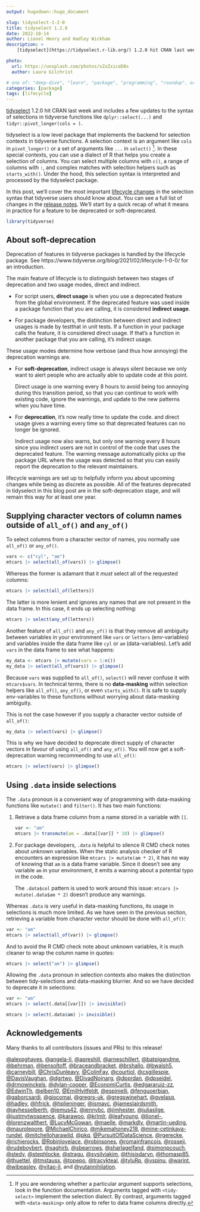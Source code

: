 ```yaml
---
output: hugodown::hugo_document

slug: tidyselect-1-2-0
title: tidyselect 1.2.0
date: 2022-10-14
author: Lionel Henry and Hadley Wickham
description: >
    [tidyselect](https://tidyselect.r-lib.org/) 1.2.0 hit CRAN last week and includes a few updates to the syntax of selections in tidyverse functions

photo:
  url: https://unsplash.com/photos/xZxZxiceD8s
  author: Laura Gilchrist

# one of: "deep-dive", "learn", "package", "programming", "roundup", or "other"
categories: [package]
tags: [lifecycle]
---
```


<!--
TODO:
* [ ] Look over / edit the post's title in the yaml
* [ ] Edit (or delete) the description; note this appears in the Twitter card
* [ ] Pick category and tags (see existing with `hugodown::tidy_show_meta()`)
* [ ] Find photo & update yaml metadata
* [ ] Create `thumbnail-sq.jpg`; height and width should be equal
* [ ] Create `thumbnail-wd.jpg`; width should be >5x height
* [ ] `hugodown::use_tidy_thumbnails()`
* [ ] Add intro sentence, e.g. the standard tagline for the package
* [ ] `usethis::use_tidy_thanks()`
-->

[tidyselect](https://tidyselect.r-lib.org/) 1.2.0 hit CRAN last week and includes a few updates to the syntax of selections in tidyverse functions like `dplyr::select(...)` and `tidyr::pivot_longer(cols = )`.

tidyselect is a low level package that implements the backend for selection contexts in tidyverse functions. A selection context is an argument like `cols` in `pivot_longer()` or a set of arguments like `...` in `select()` [^1]. In these special contexts, you can use a dialect of R that helps you create a selection of columns. You can select multiple columns with `c()`, a range of columns with `:`, and complex matches with selection helpers such as `starts_with()`. Under the hood, this selection syntax is interpreted and processed by the tidyselect package.

[^1]: If you are wondering whether a particular argument supports selections, look in the function documentation. Arguments tagged with `<tidy-select>` implement the selection dialect. By contrast, arguments tagged with `<data-masking>` only allow to refer to data frame columns directly.

In this post, we'll cover the most important [lifecycle changes](https://lifecycle.r-lib.org/articles/stages.html) in the selection syntax that tidyverse users should know about. You can see a full list of changes in the [release notes](https://tidyselect.r-lib.org/news/index.html#tidyselect-120). We'll start by a quick recap of what it means in practice for a feature to be deprecated or soft-deprecated.

```r
library(tidyverse)
```


## About soft-deprecation

Deprecation of features in tidyverse packages is handled by the lifecycle package. See https://www.tidyverse.org/blog/2021/02/lifecycle-1-0-0/ for an introduction.

The main feature of lifecycle is to distinguish between two stages of deprecation and two usage modes, direct and indirect.

- For script users, __direct usage__ is when you use a deprecated feature from the global environment. If the deprecated feature was used inside a package function that you are calling, it is considered __indirect usage__.

- For package developers, the distinction between direct and indirect usages is made by testthat in unit tests. If a function in your package calls the feature, it is considered direct usage. If that's a function in another package that you are calling, it's indirect usage.

These usage modes determine how verbose (and thus how annoying) the deprecation warnings are.

- For __soft-deprecation__, indirect usage is always silent because we only want to alert people who are actually able to update code at this point.

  Direct usage is one warning every 8 hours to avoid being too annoying during this transition period, so that you can continue to work with existing code, ignore the warnings, and update to the new patterns when you have time.

- For __deprecation__, it's now really time to update the code.  and direct usage gives a warning every time so that deprecated features can no longer be ignored.

  Indirect usage now also warns, but only one warning every 8 hours since you indirect users are not in control of the code that uses the deprecated feature. The warning message automatically picks up the package URL where the usage was detected so that you can easily report the deprecation to the relevant maintainers.

lifecycle warnings are set up to helpfully inform you about upcoming changes while being as discrete as possible. All of the features deprecated in tidyselect in this blog post are in the soft-deprecation stage, and will remain this way for at least one year.


## Supplying character vectors of column names outside of `all_of()` and `any_of()`

To select columns from a character vector of names, you normally use `all_of()` or `any_of()`.

```r
vars <- c("cyl", "am")
mtcars |> select(all_of(vars)) |> glimpse()
```

Whereas the former is adamant that it _must_ select all of the requested columns:

```r
mtcars |> select(all_of(letters))
```

The latter is more lenient and ignores any names that are not present in the data frame. In this case, it ends up selecting nothing:

```r
mtcars |> select(any_of(letters))
```

Another feature of `all_of()` and `any_of()` is that they remove all ambiguity between variables in your environment like `vars` or `letters` (env-variables) and variables inside the data frame like `cyl` or `am` (data-variables). Let's add `vars` in the data frame to see what happens:

```r
my_data <- mtcars |> mutate(vars = 1:n())
my_data |> select(all_of(vars)) |> glimpse()
```

Because `vars` was supplied to `all_of()`, `select()` will never confuse it with `mtcars$vars`. In technical terms, there is no __data-masking__ within selection helpers like `all_of()`, `any_of()`, or even `starts_with()`. It is safe to supply env-variables to these functions without worrying about data-masking ambiguity.

This is not the case however if you supply a character vector outside of `all_of()`:

```r
my_data |> select(vars) |> glimpse()
```

This is why we have decided to deprecate direct supply of character vectors in favour of using `all_of()` and `any_of()`. You will now get a soft-deprecation warning recommending to use `all_of()`:

```r
mtcars |> select(vars) |> glimpse()
```


## Using `.data` inside selections

The `.data` pronoun is a convenient way of programming with data-masking functions like `mutate()` and `filter()`. It has two main functions:

1. Retrieve a data frame column from a name stored in a variable with `[[`.

   ```r
   var <- "am"
   mtcars |> transmute(am = .data[[var]] * 10) |> glimpse()
   ```

2. For package developers, `.data` is helpful to silence R CMD check notes about unknown variables. When the static analysis checker of R encounters an expression like `mtcars |> mutate(am * 2)`, it has no way of knowing that `am` is a data frame variable. Since it doesn't see any variable `am` in your environment, it emits a warning about a potential typo in the code.

   The `.data$col` pattern is used to work around this issue: `mtcars |> mutate(.data$am * 2)` doesn't produce any warnings.

Whereas `.data` is very useful in data-masking functions, its usage in selections is much more limited. As we have seen in the previous section, retrieving a variable from character vector should be done with `all_of()`:

```r
var <- "am"
mtcars |> select(all_of(var)) |> glimpse()
```

And to avoid the R CMD check note about unknown variables, it is much cleaner to wrap the column name in quotes:

```r
mtcars |> select("am") |> glimpse()
```

Allowing the `.data` pronoun in selection contexts also makes the distinction between tidy-selections and data-masking blurrier. And so we have decided to deprecate it in selections:

```r
var <- "am"
mtcars |> select(.data[[var]]) |> invisible()
```

```r
mtcars |> select(.data$am) |> invisible()
```


## Acknowledgements

Many thanks to all contributors (issues and PRs) to this release!

  [&#x0040;alexpghayes](https://github.com/alexpghayes), [&#x0040;angela-li](https://github.com/angela-li), [&#x0040;apreshill](https://github.com/apreshill), [&#x0040;arneschillert](https://github.com/arneschillert), [&#x0040;batpigandme](https://github.com/batpigandme), [&#x0040;behrman](https://github.com/behrman), [&#x0040;bensoltoff](https://github.com/bensoltoff), [&#x0040;braceandbracket](https://github.com/braceandbracket), [&#x0040;brshallo](https://github.com/brshallo), [&#x0040;bwalsh5](https://github.com/bwalsh5), [&#x0040;carneybill](https://github.com/carneybill), [&#x0040;ChrisDunleavy](https://github.com/ChrisDunleavy), [&#x0040;ColinFay](https://github.com/ColinFay), [&#x0040;courtiol](https://github.com/courtiol), [&#x0040;csgillespie](https://github.com/csgillespie), [&#x0040;DavisVaughan](https://github.com/DavisVaughan), [&#x0040;dgrtwo](https://github.com/dgrtwo), [&#x0040;DivadNojnarg](https://github.com/DivadNojnarg), [&#x0040;dpprdan](https://github.com/dpprdan), [&#x0040;dpseidel](https://github.com/dpseidel), [&#x0040;drmowinckels](https://github.com/drmowinckels), [&#x0040;dylan-cooper](https://github.com/dylan-cooper), [&#x0040;EconomiCurtis](https://github.com/EconomiCurtis), [&#x0040;edgararuiz-zz](https://github.com/edgararuiz-zz), [&#x0040;EdwinTh](https://github.com/EdwinTh), [&#x0040;elben10](https://github.com/elben10), [&#x0040;EmilHvitfeldt](https://github.com/EmilHvitfeldt), [&#x0040;espinielli](https://github.com/espinielli), [&#x0040;fenguoerbian](https://github.com/fenguoerbian), [&#x0040;gaborcsardi](https://github.com/gaborcsardi), [&#x0040;giocomai](https://github.com/giocomai), [&#x0040;gregrs-uk](https://github.com/gregrs-uk), [&#x0040;gregswinehart](https://github.com/gregswinehart), [&#x0040;gvelasq](https://github.com/gvelasq), [&#x0040;hadley](https://github.com/hadley), [&#x0040;hfrick](https://github.com/hfrick), [&#x0040;hplieninger](https://github.com/hplieninger), [&#x0040;ismayc](https://github.com/ismayc), [&#x0040;jameslairdsmith](https://github.com/jameslairdsmith), [&#x0040;jayhesselberth](https://github.com/jayhesselberth), [&#x0040;jemus42](https://github.com/jemus42), [&#x0040;jennybc](https://github.com/jennybc), [&#x0040;jimhester](https://github.com/jimhester), [&#x0040;juliasilge](https://github.com/juliasilge), [&#x0040;justmytwospence](https://github.com/justmytwospence), [&#x0040;karawoo](https://github.com/karawoo), [&#x0040;krlmlr](https://github.com/krlmlr), [&#x0040;leafyoung](https://github.com/leafyoung), [&#x0040;lionel-](https://github.com/lionel-), [&#x0040;lorenzwalthert](https://github.com/lorenzwalthert), [&#x0040;LucyMcGowan](https://github.com/LucyMcGowan), [&#x0040;maelle](https://github.com/maelle), [&#x0040;markdly](https://github.com/markdly), [&#x0040;martin-ueding](https://github.com/martin-ueding), [&#x0040;maurolepore](https://github.com/maurolepore), [&#x0040;MichaelChirico](https://github.com/MichaelChirico), [&#x0040;mikemahoney218](https://github.com/mikemahoney218), [&#x0040;mine-cetinkaya-rundel](https://github.com/mine-cetinkaya-rundel), [&#x0040;mitchelloharawild](https://github.com/mitchelloharawild), [&#x0040;pkq](https://github.com/pkq), [&#x0040;PursuitOfDataScience](https://github.com/PursuitOfDataScience), [&#x0040;rgerecke](https://github.com/rgerecke), [&#x0040;richierocks](https://github.com/richierocks), [&#x0040;Robinlovelace](https://github.com/Robinlovelace), [&#x0040;robinsones](https://github.com/robinsones), [&#x0040;romainfrancois](https://github.com/romainfrancois), [&#x0040;rosseji](https://github.com/rosseji), [&#x0040;rudeboybert](https://github.com/rudeboybert), [&#x0040;saghirb](https://github.com/saghirb), [&#x0040;sbearrows](https://github.com/sbearrows), [&#x0040;sharlagelfand](https://github.com/sharlagelfand), [&#x0040;simonpcouch](https://github.com/simonpcouch), [&#x0040;stedy](https://github.com/stedy), [&#x0040;stephlocke](https://github.com/stephlocke), [&#x0040;stragu](https://github.com/stragu), [&#x0040;sysilviakim](https://github.com/sysilviakim), [&#x0040;thisisdaryn](https://github.com/thisisdaryn), [&#x0040;thomasp85](https://github.com/thomasp85), [&#x0040;thuettel](https://github.com/thuettel), [&#x0040;tmstauss](https://github.com/tmstauss), [&#x0040;topepo](https://github.com/topepo), [&#x0040;tracykteal](https://github.com/tracykteal), [&#x0040;tyluRp](https://github.com/tyluRp), [&#x0040;vspinu](https://github.com/vspinu), [&#x0040;warint](https://github.com/warint), [&#x0040;wibeasley](https://github.com/wibeasley), [&#x0040;yitao-li](https://github.com/yitao-li), and [&#x0040;yutannihilation](https://github.com/yutannihilation).
